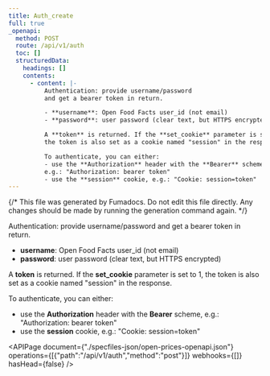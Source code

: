 ```yaml
---
title: Auth_create
full: true
_openapi:
  method: POST
  route: /api/v1/auth
  toc: []
  structuredData:
    headings: []
    contents:
      - content: |-
          Authentication: provide username/password
          and get a bearer token in return.

          - **username**: Open Food Facts user_id (not email)
          - **password**: user password (clear text, but HTTPS encrypted)

          A **token** is returned. If the **set_cookie** parameter is set to 1,
          the token is also set as a cookie named "session" in the response.

          To authenticate, you can either:
          - use the **Authorization** header with the **Bearer** scheme,
          e.g.: "Authorization: bearer token"
          - use the **session** cookie, e.g.: "Cookie: session=token"
---
```


{/* This file was generated by Fumadocs. Do not edit this file directly. Any changes should be made by running the generation command again. */}

Authentication: provide username/password
and get a bearer token in return.

- **username**: Open Food Facts user_id (not email)
- **password**: user password (clear text, but HTTPS encrypted)

A **token** is returned. If the **set_cookie** parameter is set to 1,
the token is also set as a cookie named "session" in the response.

To authenticate, you can either:
- use the **Authorization** header with the **Bearer** scheme,
e.g.: "Authorization: bearer token"
- use the **session** cookie, e.g.: "Cookie: session=token"

<APIPage document={"./specfiles-json/open-prices-openapi.json"} operations={[{"path":"/api/v1/auth","method":"post"}]} webhooks={[]} hasHead={false} />